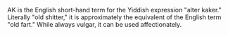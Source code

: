 {{db-notable}}AK is the English short-hand term for the Yiddish expression "alter kaker." Literally "old shitter," it is approximately the equivalent of the English term "old fart." While always vulgar, it can be used affectionately.